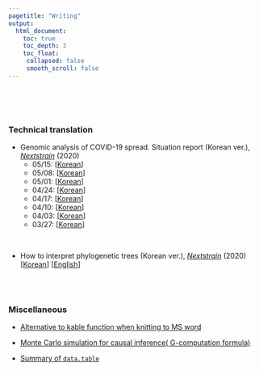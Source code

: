 ```yaml
---
pagetitle: "Writing"
output:
  html_document:
    toc: true
    toc_depth: 3
    toc_float:
     collapsed: false
     smooth_scroll: false
---
```


<link rel="stylesheet" href="styles.css" type="text/css">
<link rel="stylesheet" href="site_libs/academicons-1.9.1/css/academicons.min.css"/>

<br><br><br>

### Technical translation

+ Genomic analysis of COVID-19 spread. Situation report (Korean ver.), [*Nextstrain*](https://nextstrain.org/) (2020)
  + 05/15: [[Korean](https://nextstrain.org/narratives/ncov/sit-rep/ko/2020-05-15)] 
  + 05/08: [[Korean](https://nextstrain.org/narratives/ncov/sit-rep/ko/2020-05-08)]
  + 05/01: [[Korean](https://nextstrain.org/narratives/ncov/sit-rep/ko/2020-05-01)] 
  + 04/24: [[Korean](https://nextstrain.org/narratives/ncov/sit-rep/ko/2020-04-24)] 
  + 04/17: [[Korean](https://nextstrain.org/narratives/ncov/sit-rep/ko/2020-04-17)] 
  + 04/10: [[Korean](https://nextstrain.org/narratives/ncov/sit-rep/ko/2020-04-10)] 
  + 04/03: [[Korean](https://nextstrain.org/narratives/ncov/sit-rep/ko/2020-04-03)] 
  + 03/27: [[Korean](https://nextstrain.org/narratives/ncov/sit-rep/ko/2020-03-27)] 

<br>

+ How to interpret phylogenetic trees (Korean ver.), [*Nextstrain*](https://nextstrain.org/) (2020) [[Korean](https://nextstrain.org/narratives/trees-background/ko)] [[English](https://nextstrain.org/narratives/trees-background/)]

<br><br>


### Miscellaneous
+ [Alternative to kable function when knitting to MS word](/content/post/alternative-to-kable-function-when-knitting-to-ms-word.html)

+ [Monte Carlo simulation for causal inference( G-computation formula)](/content/post/Monte-Carlo-simulation-for-causal-inference.html)

+ [Summary of `data.table`](/content/post/data.table.html)